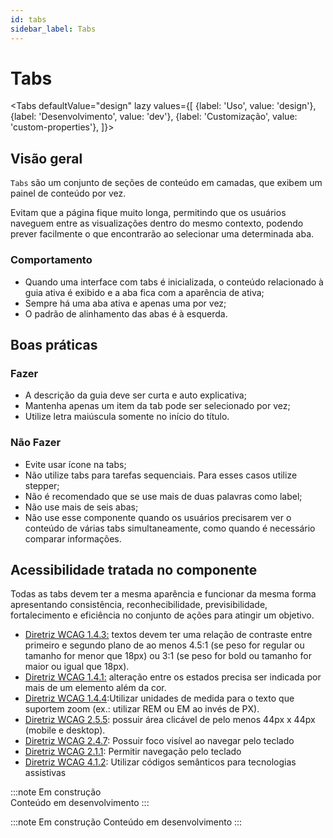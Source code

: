 ```yaml
---
id: tabs
sidebar_label: Tabs
---
```



# Tabs

<Tabs
  defaultValue="design"
  lazy
  values={[
    {label: 'Uso', value: 'design'},
    {label: 'Desenvolvimento', value: 'dev'},
    {label: 'Customização', value: 'custom-properties'},
  ]}>

  <TabItem value="design">


## Visão geral

`Tabs` são um conjunto de seções de conteúdo em camadas, que exibem um painel de conteúdo por vez. 

Evitam que a página fique muito longa, permitindo que os usuários naveguem entre as visualizações dentro do mesmo contexto, podendo prever facilmente o que encontrarão ao selecionar uma determinada aba.


### Comportamento
- Quando uma interface com tabs é inicializada, o conteúdo relacionado à guia ativa é exibido e a aba fica com a aparência de ativa;
- Sempre há uma aba ativa e apenas uma por vez;
- O padrão de alinhamento das abas é à esquerda. 

## Boas práticas

### Fazer

- A descrição da guia deve ser curta e auto explicativa;
- Mantenha apenas um item da tab pode ser selecionado por vez;
- Utilize letra maiúscula somente no início do título.

### Não Fazer

- Evite usar ícone na tabs;
- Não utilize tabs para tarefas sequenciais. Para esses casos utilize stepper;
- Não é recomendado que se use mais de duas palavras como label;
- Não use mais de seis abas;
- Não use esse componente quando os usuários precisarem ver o conteúdo de várias tabs simultaneamente, como quando é necessário comparar informações.

## Acessibilidade tratada no componente

Todas as tabs devem ter a mesma aparência e funcionar da mesma forma apresentando consistência, reconhecibilidade, previsibilidade, fortalecimento e eficiência no conjunto de ações para atingir um objetivo.

- [Diretriz WCAG 1.4.3:](https://www.w3.org/WAI/WCAG21/Understanding/contrast-minimum) textos devem ter uma relação de contraste entre primeiro e segundo plano de ao menos 4.5:1 (se peso for regular ou tamanho for menor que 18px) ou 3:1 (se peso for bold ou tamanho for maior ou igual que 18px).
- [Diretriz WCAG 1.4.1:](https://www.w3.org/WAI/WCAG21/Understanding/use-of-color) alteração entre os estados precisa ser indicada por mais de um elemento além da cor.
- [Diretriz WCAG 1.4.4](https://www.w3.org/WAI/WCAG21/Understanding/resize-text):Utilizar unidades de medida para o texto que suportem zoom (ex.: utilizar REM ou EM ao invés de PX).
- [Diretriz WCAG 2.5.5](https://www.w3.org/WAI/WCAG21/Understanding/target-size): possuir área clicável de pelo menos 44px x 44px (mobile e desktop).
- [Diretriz WCAG 2.4.7](https://www.w3.org/WAI/WCAG21/Understanding/focus-visible): Possuir foco visível ao navegar pelo teclado
- [Diretriz WCAG 2.1.1](https://www.w3.org/WAI/WCAG21/Understanding/keyboard): Permitir navegação pelo teclado
- [Diretriz WCAG 4.1.2](https://www.w3.org/WAI/WCAG21/Understanding/name-role-value): Utilizar códigos semânticos para tecnologias assistivas

</TabItem>

 <TabItem value="dev">

:::note Em construção  
Conteúdo em desenvolvimento
:::

</TabItem>


 <TabItem value="custom-properties">

:::note Em construção 
Conteúdo em desenvolvimento
:::

</TabItem>

</Tabs>